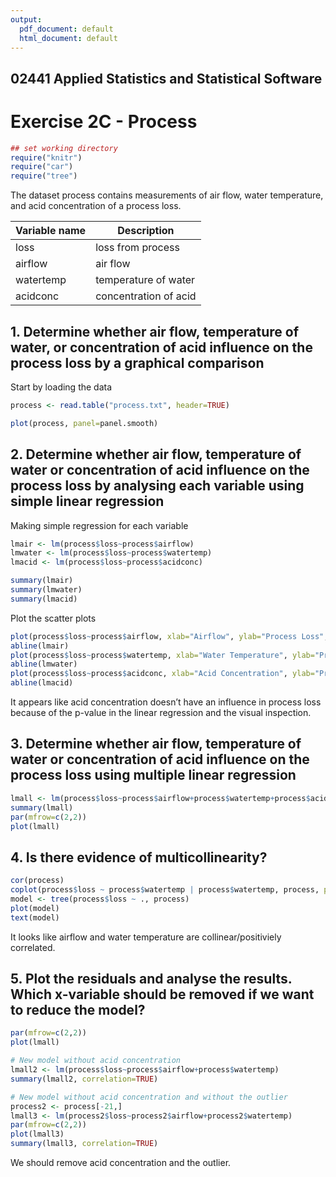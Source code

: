```yaml
---
output:
  pdf_document: default
  html_document: default
---
```


## 02441 Applied Statistics and Statistical Software 
# Exercise 2C - Process


```r
## set working directory
require("knitr")
require("car")
require("tree")
```

The dataset process contains measurements of air flow, water temperature, and acid concentration of
a process loss.

Variable name | Description
------------- | -------------
loss | loss from process
airflow | air flow
watertemp | temperature of water
acidconc | concentration of acid


## 1. Determine whether air flow, temperature of water, or concentration of acid influence on the process loss by a graphical comparison  
Start by loading the data
```r
process <- read.table("process.txt", header=TRUE)

plot(process, panel=panel.smooth)
```

## 2. Determine whether air flow, temperature of water or concentration of acid influence on the process loss by analysing each variable using simple linear regression  

Making simple regression for each variable

```r
lmair <- lm(process$loss~process$airflow)
lmwater <- lm(process$loss~process$watertemp)
lmacid <- lm(process$loss~process$acidconc)

summary(lmair)
summary(lmwater)
summary(lmacid)
```

Plot the scatter plots

```r
plot(process$loss~process$airflow, xlab="Airflow", ylab="Process Loss", main="Process loss related to airflow", col=1, pch=16)
abline(lmair)
plot(process$loss~process$watertemp, xlab="Water Temperature", ylab="Process Loss", main="Process loss related to water temperature", col=1, pch=16)
abline(lmwater)
plot(process$loss~process$acidconc, xlab="Acid Concentration", ylab="Process Loss", main="Process loss related to acid concentration", col=1, pch=16)
abline(lmacid)
```

It appears like acid concentration doesn't have an influence in process loss because of the p-value in the linear regression and the visual inspection.

## 3. Determine whether air flow, temperature of water or concentration of acid influence on the process loss using multiple linear regression  

```r
lmall <- lm(process$loss~process$airflow+process$watertemp+process$acidconc)
summary(lmall)
par(mfrow=c(2,2))
plot(lmall)
```

## 4. Is there evidence of multicollinearity?

```r
cor(process)
coplot(process$loss ~ process$watertemp | process$watertemp, process, panel = panel.smooth)
model <- tree(process$loss ~ ., process)
plot(model)
text(model)
```

It looks like airflow and water temperature are collinear/positiviely correlated.

## 5. Plot the residuals and analyse the results. Which x-variable should be removed if we want to reduce the model?


```r
par(mfrow=c(2,2))
plot(lmall)

# New model without acid concentration
lmall2 <- lm(process$loss~process$airflow+process$watertemp)
summary(lmall2, correlation=TRUE)

# New model without acid concentration and without the outlier
process2 <- process[-21,]
lmall3 <- lm(process2$loss~process2$airflow+process2$watertemp)
par(mfrow=c(2,2))
plot(lmall3)
summary(lmall3, correlation=TRUE)
```

We should remove acid concentration and the outlier.